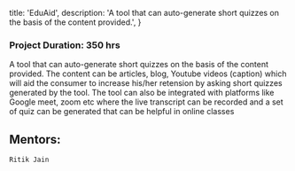 
  title: 'EduAid',
  description:
    'A tool that can auto-generate short quizzes on the basis of the content provided.',
}


### Project Duration: 350 hrs

A tool that can auto-generate short quizzes on the basis of the content provided. The content can be articles, blog, Youtube videos (caption) which will aid the consumer to increase his/her retension by asking short quizzes generated by the tool. The tool can also be integrated with platforms like Google meet, zoom etc where the live transcript can be recorded and a set of quiz can be generated that can be helpful in online classes

## Mentors:

`Ritik Jain`
